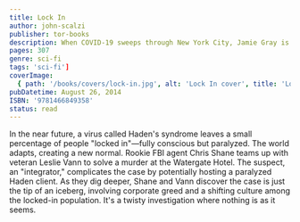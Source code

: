 ```yaml
---
title: Lock In
author: john-scalzi
publisher: tor-books
description: When COVID-19 sweeps through New York City, Jamie Gray is stuck as a dead-end driver for food delivery apps. That is, until Jamie makes a delivery to an old acquaintance, Tom, who works at what he calls “an animal rights organization.” Tom’s team needs a last-minute grunt to handle things on their next field visit. Jamie, eager to do anything, immediately signs on.
pages: 307
genre: sci-fi
tags: 'sci-fi']
coverImage:
  { path: '/books/covers/lock-in.jpg', alt: 'Lock In cover', title: 'Lock In' }
pubDatetime: August 26, 2014
ISBN: '9781466849358'
status: read
---
```


In the near future, a virus called Haden's syndrome leaves a small percentage of people "locked in"—fully conscious but paralyzed. The world adapts, creating a new normal. Rookie FBI agent Chris Shane teams up with veteran Leslie Vann to solve a murder at the Watergate Hotel. The suspect, an "integrator," complicates the case by potentially hosting a paralyzed Haden client. As they dig deeper, Shane and Vann discover the case is just the tip of an iceberg, involving corporate greed and a shifting culture among the locked-in population. It's a twisty investigation where nothing is as it seems.
